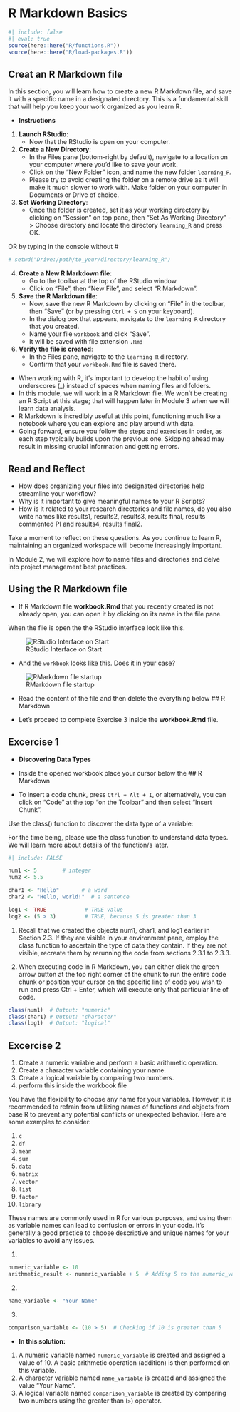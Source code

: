 # R Markdown Basics {#sec-rmarkdown-basics}

```r
#| include: false
#| eval: true
source(here::here("R/functions.R"))
source(here::here("R/load-packages.R"))
```


## Creat an R Markdown file
In this section, you will learn how to create a new R Markdown file, and save it with a specific name in a designated directory. This is a fundamental skill that will help you keep your work organized as you learn R.

-   **Instructions**

1.  **Launch RStudio**:
    -   Now that the RStudio is open on your computer.
2.  **Create a New Directory**:
    -   In the Files pane (bottom-right by default), navigate to a location on your computer where you'd like to save your work.
    -   Click on the "New Folder" icon, and name the new folder `learning_R`.
    -   Please try to avoid creating the folder on a remote drive as it will make it much slower to work with. Make folder on your computer in Documents or Drive of choice.
3.  **Set Working Directory**:
    -   Once the folder is created, set it as your working directory by clicking on "Session" on top pane, then "Set As Working Directory" -> Choose directory and locate the directory `learning_R` and press OK.

OR by typing in the console without #

```r
# setwd("Drive:/path/to_your/directory/learning_R")
```

4.  **Create a New R Markdown file**:
    -   Go to the toolbar at the top of the RStudio window.
    -   Click on "File", then "New File", and select "R Markdown".
5.  **Save the R Markdown file**:
    -   Now, save the new R Markdown by clicking on "File" in the toolbar, then "Save" (or by pressing `Ctrl + S` on your keyboard).
    -   In the dialog box that appears, navigate to the `learning R` directory that you created.
    -   Name your file `workbook` and click "Save".
    -   It will be saved with file extension `.Rmd`
6.  **Verify the file is created**:
    -   In the Files pane, navigate to the `learning R` directory.
    -   Confirm that your `workbook.Rmd` file is saved there.

::: {.callout-note}
-   When working with R, it's important to develop the habit of using underscores (_) instead of spaces when naming files and folders.
-   In this module, we will work in a R Markdown file. We won't be creating an R Script at this stage; that will happen later in Module 3 when we will learn data analysis.
-   R Markdown is incredibly useful at this point, functioning much like a notebook where you can explore and play around with data.
- Going forward, ensure you follow the steps and exercises in order, as each step typically builds upon the previous one. Skipping ahead may result in missing crucial information and getting errors.
:::

## Read and Reflect

-   How does organizing your files into designated directories help streamline your workflow?
-   Why is it important to give meaningful names to your R Scripts?
-   How is it related to your research directories and file names, do you also write names like results1, results2, results3, results final, results commented PI and results4, results final2.

Take a moment to reflect on these questions. As you continue to learn R, maintaining an organized workspace will become increasingly important.

::: {.callout-note}
In Module 2, we will explore how to name files and directories and delve into project management best practices.
:::

## Using the R Markdown file

-   If R Markdown file **workbook.Rmd** that you recently created is not already open, you can open it by clicking on its name in the file pane.

When the file is open the the RStudio interface look like this.

![RStudio Interface on Start](images/RStudio_interface_2.PNG)


-  And the `workbook` looks like this. Does it in your case?

![RMarkdown file startup](images/RMarkdwon_example.PNG)

- Read the content of the file and then delete the everything below ## R Markdown

- Let's proceed to complete Exercise 3 inside the **workbook.Rmd** file.

## Excercise 1

- **Discovering Data Types**

- Inside the opened workbook place your cursor below the ## R Markdown
- To insert a code chunk, press `Ctrl + Alt + I`, or alternatively, you can click on "Code" at the top "on the Toolbar" and then select "Insert Chunk".

Use the class() function to discover the data type of a variable:

::: {.callout-note}
For the time being, please use the class function to understand data types. We will learn more about details of the function/s later.
:::

```r
#| include: FALSE

num1 <- 5        # integer
num2 <- 5.5  

char1 <- "Hello"       # a word
char2 <- "Hello, world!"  # a sentence

log1 <- TRUE            # TRUE value
log2 <- (5 > 3)         # TRUE, because 5 is greater than 3


```



::: {.callout-tip collapse="true" title="Tip"}
1. Recall that we created the objects num1, char1, and log1 earlier in Section 2.3. If they are visible in your environment pane, employ the class function to ascertain the type of data they contain. If they are not visible, recreate them by rerunning the code from sections 2.3.1 to 2.3.3.

2. When executing code in R Markdown, you can either click the green arrow button at the top right corner of the chunk to run the entire code chunk or position your cursor on the specific line of code you wish to run and press Ctrl + Enter, which will execute only that particular line of code.
:::

```r
class(num1)  # Output: "numeric"
class(char1) # Output: "character"
class(log1)  # Output: "logical"
```

## Excercise 2

1. Create a numeric variable and perform a basic arithmetic operation.
2. Create a character variable containing your name.
3. Create a logical variable by comparing two numbers.
3. perform this inside the workbook file

::: {.callout-warning title="Variable names to avoid"}

You have the flexibility to choose any name for your variables. However, it is recommended to refrain from utilizing names of functions and objects from base R to prevent any potential conflicts or unexpected behavior. Here are some examples to consider:

1. `c`
2. `df`
3. `mean`
4. `sum`
5. `data`
6. `matrix`
7. `vector`
8. `list`
9. `factor`
10. `library`

These names are commonly used in R for various purposes, and using them as variable names can lead to confusion or errors in your code. It's generally a good practice to choose descriptive and unique names for your variables to avoid any issues.
:::

::: {.callout-tip collapse="true" title="Excercise 2: Click to see solution"}
1. 
```r
numeric_variable <- 10
arithmetic_result <- numeric_variable + 5  # Adding 5 to the numeric_variable
```
2.
```r
name_variable <- "Your Name"
```
3.
```r
comparison_variable <- (10 > 5)  # Checking if 10 is greater than 5
```

- **In this solution:**

1. A numeric variable named `numeric_variable` is created and assigned a value of 10. A basic arithmetic operation (addition) is then performed on this variable.
2. A character variable named `name_variable` is created and assigned the value "Your Name".
3. A logical variable named `comparison_variable` is created by comparing two numbers using the greater than (`>`) operator.
:::

